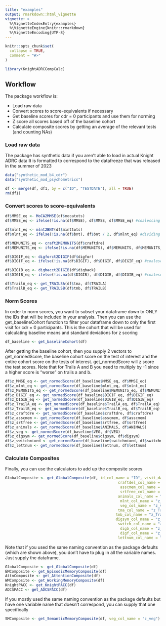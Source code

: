 ```yaml
---
title: "examples"
output: rmarkdown::html_vignette
vignette: >
  %\VignetteIndexEntry{examples}
  %\VignetteEngine{knitr::rmarkdown}
  %\VignetteEncoding{UTF-8}
---
```


```r
knitr::opts_chunk$set(
  collapse = TRUE,
  comment = "#>"
)
```

```r
library(KnightADRCCompCalc)
```
## Workflow

The package workflow is:

 * Load raw data
 * Convert scores to score-equivalents if necessary
 * Get baseline scores for cdr = 0 participants and use them for norming
 * Z score all scores based off of the baseline cohort
 * Calculate composite scores by getting an average of the relevant tests (and counting NAs)
 
### Load raw data

The package has synthetic data if you aren't able to load in actual Knight ADRC data
It is formatted to correspond to the datafreeze that was released in the summer of 2023

```r
data("synthetic_mod_b4_cdr")
data("synthetic_mod_psychometrics")

df <- merge(df, df1, by = c("ID", "TESTDATE"), all = TRUE)
rm(df1)

```

### Convert scores to score-equivalents

```r
df$MMSE_eq <- MoCA2MMSE(df$mocatots)
df$MMSE_eq <- ifelse(!is.na(df$MMSE), df$MMSE, df$MMSE_eq) #coalescing and preferentially keeping non-converted score if available

df$mlnt_eq <- mlnt2BNT(df$minttots)
df$mlnt_eq <- ifelse(!is.na(df$bnt), df$bnt / 2, df$mlnt_eq) #dividing by two because values in DF21 are doubled for bnt

df$MEMUNITS_eq <- craft2MEMUNITS(df$craftdre)
df$MEMUNITS_eq <- ifelse(!is.na(df$MEMUNITS), df$MEMUNITS, df$MEMUNITS_eq) #coalescing and preferentially keeping non-converted score if available

df$DIGIF_eq <- digforct2DIGIF(df$digfor)
df$DIGIF_eq <- ifelse(!is.na(df$DIGIF), df$DIGIF, df$DIGIF_eq) #coalescing and preferentially keeping non-converted score if available

df$DIGIB_eq <- digbacct2DIGIB(df$digback)
df$DIGIB_eq <- ifelse(!is.na(df$DIGIB), df$DIGIB, df$DIGIB_eq) #coalescing and preferentially keeping non-converted score if available 

df$TrailA_eq <- get_TRAILSA(df$tma, df$TRAILA)
df$TrailB_eq <- get_TRAILSB(df$tmb, df$TRAILB)
```

### Norm Scores

In order to norm scores, you want to subset your dataframe down to ONLY the IDs that will be included in your analysis. Then you can use the get_baselineCohort function to filter your dataframe down to only the first visit for cdr = 0 participants. This is the cohort that will be used for calculating baseline means and standard deviations for z scoring

```r
df_baseline <- get_baselineCohort(df)

```

After getting the baseline cohort, then you supply 2 vectors to get_normedScore, the baseline cohort score on the test of interest and the entire cohort score on the tests of interest. get_normedScore will z score the test scores. Note that for Trails A and B you need to multiply by -1 since a higher score is "worse" on trails a and b.

```r
df$z_MMSE_eq <- get_normedScore(df_baseline$MMSE_eq, df$MMSE_eq)
df$z_mlnt_eq <- get_normedScore(df_baseline$mlnt_eq, df$mlnt_eq)
df$z_MEMUNITS_eq <- get_normedScore(df_baseline$MEMUNITS_eq, df$MEMUNITS_eq)
df$z_DIGIF_eq <- get_normedScore(df_baseline$DIGIF_eq, df$DIGIF_eq)
df$z_DIGIB_eq <- get_normedScore(df_baseline$DIGIB_eq, df$DIGIB_eq)
df$z_TrailA_eq <- get_normedScore(df_baseline$TrailA_eq, df$TrailA_eq) * -1 #REVERSE THE ORDER
df$z_TrailB_eq <- get_normedScore(df_baseline$TrailB_eq, df$TrailB_eq) * -1 #REVERSE THE ORDER
df$z_craftdre <- get_normedScore(df_baseline$craftdre, df$craftdre)
df$z_asscmem <- get_normedScore(df_baseline$asscmem, df$asscmem)
df$z_srtfree <- get_normedScore(df_baseline$srtfree, df$srtfree)
df$z_animals <- get_normedScore(df_baseline$ANIMALS, df$ANIMALS)
df$z_veg <- get_normedScore(df_baseline$VEG, df$VEG)
df$z_digsym <- get_normedScore(df_baseline$digsym, df$digsym)
df$z_switchmixed <- get_normedScore(df_baseline$switchmixed, df$switchmixed)
df$z_lettnum <- get_normedScore(df_baseline$lettnum, df$lettnum)

```

### Calculate Composites

Finally, you can use the calculators to add up the composite scores

```r
GlobalComposite <- get_GlobalComposite(df, id_col_name = "ID", visit_date_col_name = "TESTDATE",
                                                   craftdel_col_name = "z_craftdre", 
                                                    asscmem_col_name = "z_asscmem", 
                                                    srtfree_col_name = "z_srtfree",
                                                   animals_col_name = "z_animals", 
                                                    mlnt_col_name = "z_mlnt_eq", 
                                                    veg_col_name = "z_veg",
                                                   tma_col_name = "z_TrailA_eq", 
                                                  tmb_col_name = "z_TrailB_eq", 
                                                  digsym_col_name = "z_digsym",
                                                   switch_col_name = "z_switchmixed", 
                                                    digb_col_name = "z_DIGIB_eq", 
                                                    digf_col_name = "z_DIGIF_eq",
                                                   lettnum_col_name = "z_lettnum")
```

Note that if you used the same naming convention as the package defaults (which are shown above), you don't have to plug in all the variable names. Just supply the dataframe.

```r
GlobalComposite <- get_GlobalComposite(df) 
EMComposite <- get_EpisodicMemoryComposite(df)
AttnComposite <- get_AttentionComposite(df)
WMComposite <- get_WorkingMemoryComposite(df)
KnightPACC <- get_KnightPACC(df)
ADCSPACC <- get_ADCSPACC(df)
```

If you mostly used the same naming convention as the package defaults but have one variable name that doesn't correspond, you can supply that one specifically

```r
SMComposite <- get_SemanticMemoryComposite(df, veg_col_name = "z_veg") 
```


